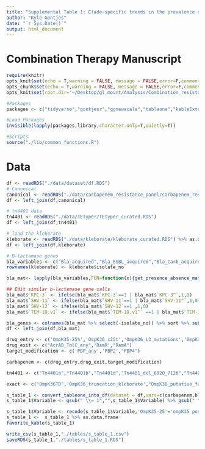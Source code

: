 ```yaml
---
title: "Supplemental Table 1: Clade-specific trends in the prevalence of carbapenem resistance-associated genotypes"
author: "Kyle Gontjes"
date: "`r Sys.Date()`"
output: html_document
--- 
```

# Combination Therapy Manuscript
```r
require(knitr)
opts_knit$set(echo = T,warning = FALSE, message = FALSE,error=F,comment=NA)
opts_chunk$set(echo = T,warning = FALSE, message = FALSE,error=F,comment=NA)
opts_knit$set(root.dir='~/Desktop/gl_mount/Analysis/Combination_resistance/pre-intro-blbli-resistance-ms/')
```

```r
#Packages
packages <- c("tidyverse","gontjesr","ggnewscale","tableone","kableExtra")

#Load Packages
invisible(lapply(packages,library,character.only=T,quietly=T))

#Scripts
source("./lib/common_functions.R")
```

# Data
```r
df <- readRDS("./data/dataset/df.RDS") 
# Canonical
canonical <- readRDS("./data/carbapenem_resistance_panel/carbapenem_resistance_panel_matrix.RDS")
df <- left_join(df,canonical)

# tn4401 data
tn4401 <- readRDS("./data/TETyper/TETyper_curated.RDS")  
df <- left_join(df,tn4401)

# load the kleborate
kleborate <- readRDS("./data/kleborate/kleborate_curated.RDS") %>% as.data.frame
df <- left_join(df,kleborate)
```

```r
# B-lactamase genes  
bla_variables <- c("Bla_acquired","Bla_ESBL_acquired","Bla_Carb_acquired","Bla_chr")
rownames(kleborate) <- kleborate$isolate_no

bla_mat<- lapply(bla_variables,FUN=function(x){get_presence_absence_matrix(x,kleborate)}) %>% do.call(cbind,.) %>% as.data.frame %>% mutate(isolate_no = rownames(.)) 

## Edit similar b-lactamase gene calls
bla_mat$`KPC-3` <- ifelse(bla_mat$`KPC-3`==1 | bla_mat$`KPC-3^`,1,0)
bla_mat$`SHV-11` <- ifelse(bla_mat$`SHV-11`==1 | bla_mat$`SHV-11^`,1,0)
bla_mat$`SHV-12` <- ifelse(bla_mat$`SHV-12`==1 ,1,0)
bla_mat$`TEM-1D.v1` <- ifelse(bla_mat$`TEM-1D.v1^` ==1 | bla_mat$`TEM-1D.v1`==1,1,0)

bla_genes <- colnames(bla_mat %>% select(-isolate_no)) %>% sort %>% subset(!.%in% c("KPC-3^","SHV-11^","SHV-12^","TEM-1D.v1^"))
df <- left_join(df,bla_mat)
```

```r
drug_entry <- c('OmpK35-25%','OmpK36_c25t','OmpK36_L3_mutations','OmpK36GD','OmpK36TD','OmpK36_truncation_kleborate','OmpK36_non_syn','OmpK36_putative_function_altering','OmpK36_intergenic','OmpK36_promoter_IS')
drug_exit <- c("AcrAB_TolC_any",'RamR',"RamA")
target_modification <- c('PBP_any','PBP2',"PBP4")

carbapenem <- c(drug_entry,drug_exit,target_modification)

tn4401 <- c("Tn4401a","Tn4401b","Tn4401d","Tn4401_del_6920_7126","Tn4401_del_1_554_7008_7075","Tn4401_del_1_3391_6920_7126")
```

```r


exact <- c("OmpK36TD",'OmpK36_truncation_kleborate',"OmpK36_putative_function_altering","OmpK36_intergenic","OmpK36_promoter_IS","AcrAB_TolC_any","RamR","RamA","PBP_any","PBP2","PBP4",'Tn4401_del_1_3391_6920_7126','CMY-2.v2','CTX-M-14','CTX-M-15',"KPC-5","LAP-2","OXA-1","TEM-1",'TEM-104?','TEM-104*?','TEM-150*?')

s_table_1 <- convert_tableone_into_df(dataset = df,vars=c(carbapenem,bla_genes,tn4401),factorVars = c(carbapenem,bla_genes,tn4401),strata="clade_I",outcome_names = c("Clade I","Clade II"),exact=exact)
s_table_1$Variable <- gsub(" \\= 1","",s_table_1$Variable) %>% gsub(" \\(|\\)|\\%","",.) 

s_table_1$Variable <- recode(s_table_1$Variable,'OmpK35-25'='ompK35 porin truncation at 25%','OmpK36_c25t'='C25T mutation in ompK36','OmpK36_L3_mutations'='Loop 3 insertion','OmpK36GD'='GD insertion','OmpK36TD'='TD insertion','OmpK36_truncation_kleborate'='ompK36 truncation', 'OmpK36_non_syn'='ompK36 non-synonymous mutation','OmpK36_putative_function_altering'='ompK36 putative function-altering mutations','OmpK36_intergenic'='ompK36 intergenic region','OmpK36_promoter_IS'='Insertion seqeunce at ompK36 promoter',"AcrAB_TolC_any" = 'acrAB-tolC efflux pump mutant','RamR'='ramR efflux pump regulator PFAV',"RamA"='ramA efflux pump activator PFAV','PBP_any'='Non-synonymous mutations in penicillin-binding-proteins','PBP2'='Penicillin-binding protein-2',"PBP4"='Penicillin-binding protein-4')
s_table_1 <-  s_table_1 %>% as.data.frame
favorite_kable(s_table_1)
```

```r
write_csv(s_table_1,"./tables/s_table_1.csv")
saveRDS(s_table_1,"./tables/s_table_1.RDS")
```